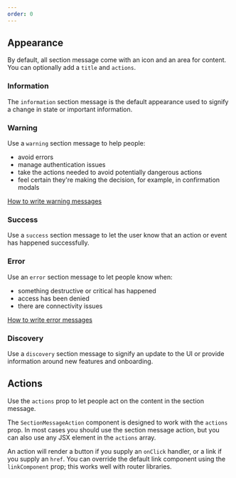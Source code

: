 ```yaml
---
order: 0
---
```



## Appearance

By default, all section message come with an icon and an area for content. You can optionally add a
`title` and `actions`.

### Information

The `information` section message is the default appearance used to signify a change in state or
important information.

<Example Component={SectionMessageDefault} packageName="@atlaskit/section-message" />

### Warning

Use a `warning` section message to help people:

- avoid errors
- manage authentication issues
- take the actions needed to avoid potentially dangerous actions
- feel certain they're making the decision, for example, in confirmation modals

[How to write warning messages](/content/writing-guidelines/writing-a-warning-message/)

<Example Component={SectionMessageWarning} packageName="@atlaskit/section-message" />

### Success

Use a `success` section message to let the user know that an action or event has happened
successfully.

<Example Component={SectionMessageSuccess} packageName="@atlaskit/section-message" />

### Error

Use an `error` section message to let people know when:

- something destructive or critical has happened
- access has been denied
- there are connectivity issues

[How to write error messages](/content/writing-guidelines/writing-error-messages/)

<Example Component={SectionMessageError} packageName="@atlaskit/section-message" />

### Discovery

Use a `discovery` section message to signify an update to the UI or provide information around new
features and onboarding.

<Example Component={SectionMessageDiscovery} packageName="@atlaskit/section-message" />

## Actions

Use the `actions` prop to let people act on the content in the section message.

The `SectionMessageAction` component is designed to work with the `actions` prop. In most cases you
should use the section message action, but you can also use any JSX element in the `actions` array.

An action will render a button if you supply an `onClick` handler, or a link if you supply an
`href`. You can override the default link component using the `linkComponent` prop; this works well
with router libraries.

<Example Component={SectionMessageActions} packageName="@atlaskit/section-message" />
